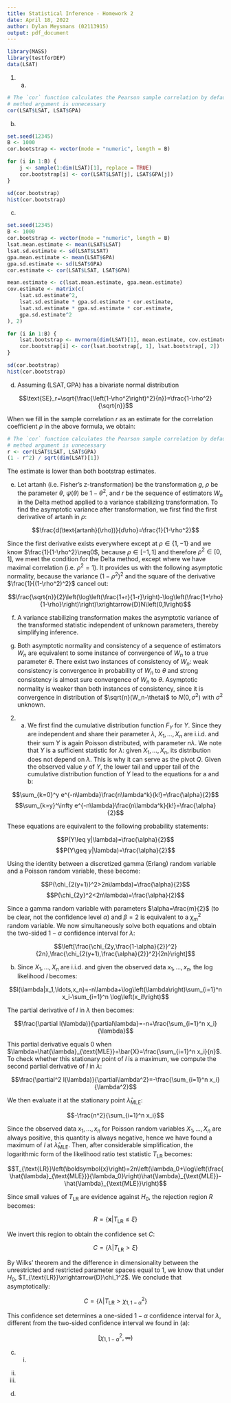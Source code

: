 ```yaml
---
title: Statistical Inference - Homework 2
date: April 18, 2022
author: Dylan Meysmans (02113915)
output: pdf_document
---
```


```r
library(MASS)
library(testforDEP)
data(LSAT)
```

1.  (a)

```r
# The `cor` function calculates the Pearson sample correlation by default, the
# method argument is unnecessary
cor(LSAT$LSAT, LSAT$GPA)
```

(b)

```r
set.seed(12345)
B <- 1000
cor.bootstrap <- vector(mode = "numeric", length = B)

for (i in 1:B) {
    j <- sample(1:dim(LSAT)[1], replace = TRUE)
    cor.bootstrap[i] <- cor(LSAT$LSAT[j], LSAT$GPA[j])
}

sd(cor.bootstrap)
hist(cor.bootstrap)
```

(c)

```r
set.seed(12345)
B <- 1000
cor.bootstrap <- vector(mode = "numeric", length = B)
lsat.mean.estimate <- mean(LSAT$LSAT)
lsat.sd.estimate <- sd(LSAT$LSAT)
gpa.mean.estimate <- mean(LSAT$GPA)
gpa.sd.estimate <- sd(LSAT$GPA)
cor.estimate <- cor(LSAT$LSAT, LSAT$GPA)

mean.estimate <- c(lsat.mean.estimate, gpa.mean.estimate)
cov.estimate <- matrix(c(
    lsat.sd.estimate^2,
    lsat.sd.estimate * gpa.sd.estimate * cor.estimate,
    lsat.sd.estimate * gpa.sd.estimate * cor.estimate,
    gpa.sd.estimate^2
), 2)

for (i in 1:B) {
    lsat.bootstrap <- mvrnorm(dim(LSAT)[1], mean.estimate, cov.estimate)
    cor.bootstrap[i] <- cor(lsat.bootstrap[, 1], lsat.bootstrap[, 2])
}

sd(cor.bootstrap)
hist(cor.bootstrap)
```

(d) Assuming $\left(\text{LSAT},\text{GPA}\right)$ has a bivariate normal distribution

$$\text{SE}_r=\sqrt{\frac{\left(1-\rho^2\right)^2}{n}}=\frac{1-\rho^2}{\sqrt{n}}$$

When we fill in the sample correlation $r$ as an estimate for the correlation coefficient $\rho$ in the above formula, we obtain:

```r
# The `cor` function calculates the Pearson sample correlation by default, the
# method argument is unnecessary
r <- cor(LSAT$LSAT, LSAT$GPA)
(1 - r^2) / sqrt(dim(LSAT)[1])
```

The estimate is lower than both bootstrap estimates.

(e) Let $\text{artanh}$ (i.e. Fisher's z-transformation) be the transformation $g$, $\rho$ be the parameter $\theta$, $\psi(\theta)$ be $1-\theta^2$, and $r$ be the sequence of estimators $W_n$ in the Delta method applied to a variance stabilizing transformation. To find the asymptotic variance after transformation, we first find the first derivative of $\text{artanh}$ in $\rho$:

$$\frac{d(\text{artanh}(\rho))}{d\rho}=\frac{1}{1-\rho^2}$$

Since the first derivative exists everywhere except at $\rho\in\{1,-1\}$ and we know $\frac{1}{1-\rho^2}\neq0$, because $\rho\in[-1,1]$ and therefore $\rho^2\in[0,1]$, we meet the condition for the Delta method, except where we have maximal correlation (i.e. $\rho^2=1$).
It provides us with the following asymptotic normality, because the variance $(1-\rho^2)^2$ and the square of the derivative $\frac{1}{(1-\rho^2)^2}$ cancel out:

$$\frac{\sqrt{n}}{2}\left(\log\left(\frac{1+r}{1-r}\right)-\log\left(\frac{1+\rho}{1-\rho}\right)\right)\xrightarrow{D}N\left(0,1\right)$$

(f) A variance stabilizing transformation makes the asymptotic variance of the transformed statistic independent of unknown parameters, thereby simplifying inference.

(g) Both asymptotic normality and consistency of a sequence of estimators $W_n$ are equivalent to some instance of convergence of $W_n$ to a true parameter $\theta$.
There exist two instances of consistency of $W_n$: weak consistency is convergence in probability of $W_n$ to $\theta$ and strong consistency is almost sure convergence of $W_n$ to $\theta$.
Asymptotic normality is weaker than both instances of consistency, since it is convergence in distribution of $\sqrt{n}(W_n-\theta)$ to $N(0,\sigma^2)$ with $\sigma^2$ unknown.

2.  (a) We first find the cumulative distribution function $F_Y$ for $Y$.
Since they are independent and share their parameter $\lambda$, $X_1,\ldots,X_n$ are i.i.d. and their sum $Y$ is again Poisson distributed, with parameter $n\lambda$.
We note that $Y$ is a sufficient statistic for $\lambda$: given $X_1,\ldots,X_n$, its distribution does not depend on $\lambda$.
This is why it can serve as the pivot $Q$.
Given the observed value $y$ of $Y$, the lower tail and upper tail of the cumulative distribution function of $Y$ lead to the equations for a and b:

$$\sum_{k=0}^y e^{-n\lambda}\frac{n\lambda^k}{k!}=\frac{\alpha}{2}$$
$$\sum_{k=y}^\infty e^{-n\lambda}\frac{n\lambda^k}{k!}=\frac{\alpha}{2}$$

These equations are equivalent to the following probability statements:

$$P(Y\leq y|\lambda)=\frac{\alpha}{2}$$
$$P(Y\geq y|\lambda)=\frac{\alpha}{2}$$

Using the identity between a discretized gamma (Erlang) random variable and a Poisson random variable, these become:

$$P(\chi_{2(y+1)}^2>2n\lambda)=\frac{\alpha}{2}$$
$$P(\chi_{2y}^2<2n\lambda)=\frac{\alpha}{2}$$

Since a gamma random variable with parameters $\alpha=\frac{m}{2}$ (to be clear, not the confidence level $\alpha$) and $\beta=2$ is equivalent to a $\chi_m^2$ random variable.
We now simultaneously solve both equations and obtain the two-sided $1-\alpha$ confidence interval for $\lambda$:

$$\left[\frac{\chi_{2y,\frac{1-\alpha}{2}}^2}{2n},\frac{\chi_{2(y+1),\frac{\alpha}{2}}^2}{2n}\right]$$

(b) Since $X_1,\ldots,X_n$ are i.i.d. and given the observed data $x_1,\ldots,x_n$, the log likelihood $l$ becomes:

$$l(\lambda|x_1,\ldots,x_n)=-n\lambda+\log\left(\lambda\right)\sum_{i=1}^n x_i-\sum_{i=1}^n \log\left(x_i!\right)$$

The partial derivative of $l$ in $\lambda$ then becomes:

$$\frac{\partial l(\lambda)}{\partial\lambda}=-n+\frac{\sum_{i=1}^n x_i}{\lambda}$$

This partial derivative equals $0$ when $\lambda=\hat{\lambda}_{\text{MLE}}=\bar{X}=\frac{\sum_{i=1}^n x_i}{n}$. To check whether this stationary point of $l$ is a maximum, we compute the second partial derivative of $l$ in $\lambda$:

$$\frac{\partial^2 l(\lambda)}{\partial\lambda^2}=-\frac{\sum_{i=1}^n x_i}{\lambda^2}$$

We then evaluate it at the stationary point $\hat{\lambda}_{\text{MLE}}$:

$$-\frac{n^2}{\sum_{i=1}^n x_i}$$

Since the observed data $x_1,\ldots,x_n$ for Poisson random variables $X_1,\ldots,X_n$ are always positive, this quantity is always negative, hence we have found a maximum of $l$ at $\hat{\lambda}_{\text{MLE}}$.
Then, after considerable simplification, the logarithmic form of the likelihood ratio test statistic $T_{\text{LR}}$ becomes:

$$T_{\text{LR}}\left(\boldsymbol{x}\right)=2n\left(\lambda_0+\log\left(\frac{\hat{\lambda}_{\text{MLE}}}{\lambda_0}\right)\hat{\lambda}_{\text{MLE}}-\hat{\lambda}_{\text{MLE}}\right)$$

Since small values of $T_{\text{LR}}$ are evidence against $H_0$, the rejection region $R$ becomes:

$$R=\left\{\boldsymbol{x}|T_{\text{LR}}\leq\xi\right\}$$

We invert this region to obtain the confidence set $C$:

$$C=\left\{\lambda|T_{\text{LR}}>\xi\right\}$$

By Wilks' theorem and the difference in dimensionality between the unrestricted and restricted parameter spaces equal to 1, we know that under $H_0$, $T_{\text{LR}}\xrightarrow{D}\chi_1^2$.
We conclude that asymptotically:

$$C=\left\{\lambda|T_{\text{LR}}>\chi_{1,1-\alpha}^2\right\}$$

This confidence set determines a one-sided $1-\alpha$ confidence interval for $\lambda$, different from the two-sided confidence interval we found in (a):

$$\left[\chi_{1,1-\alpha}^2,\infty\right)$$

(c) i.

ii.

iii.

(d) 
